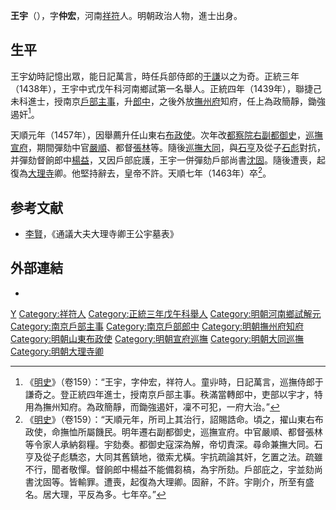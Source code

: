 {{Otheruses|other=名为王宇的其他人物|王宇}}
{{明清人物信息框
| 姓名 = 王宇
| 原名 =
| 圖片名稱 = 
| 圖片大小 = 220px
| 圖片說明 = 
| 最高職務 = 通議大夫大理寺卿
| 國家 = 大明
| 爵位 =
| 籍貫 = [[河南|河南]][[開封府|開封府]][[祥符縣|祥符縣]]
| 族裔 = 漢族
| 旗籍 = 
| 字號 = 字仲宏
| 室名 = 
| 諡號 = 
| 出生日期 = [[永樂|永樂]]十五年（1417年）
| 出生地點 = 
| 逝世日期 = [[天顺_(明朝)|天順]]七年（1463年）
| 逝世地點 = 
| 墓葬 =
| 配偶 =
| 親屬 = 
| 出身 = 
*正統三年（1438年）戊午科河南鄉試第一名舉人
*正統四年（1439年）己未科進士出身
| 經歷 = 
| 著作 =
}}

'''王宇'''（{{bd|1417年||1463年||W}}），字'''仲宏'''，河南[[祥符县|祥符]]人。明朝政治人物，進士出身。

== 生平 ==
王宇幼時記憶出眾，能日記萬言，時任兵部侍郎的[[于謙|于謙]]以之为奇。正統三年（1438年），王宇中式戊午科河南鄉試第一名舉人。正統四年（1439年），聯捷己未科進士，授南京[[戶部|戶部]][[主事|主事]]，升[[郎中|郎中]]，之後外放[[撫州府|撫州府]]知府，任上為政簡靜，鋤強遏奸<ref>《[[明史|明史]]》（卷159）：“王宇，字仲宏，祥符人。童丱時，日記萬言，巡撫侍郎于謙奇之。登正統四年進士，授南京戶部主事。秩滿當轉郎中，吏部以宇才，特用為撫州知府。為政簡靜，而鋤強遏奸，凜不可犯，一府大治。”</ref>。

天順元年（1457年），因舉薦升任山東右[[布政使|布政使]]。次年改[[都察院|都察院]][[右副都御史|右副都御史]]，[[宣府巡撫|巡撫宣府]]，期間彈劾中官[[嚴順|嚴順]]、都督[[張林|張林]]等。隨後[[大同巡撫|巡撫大同]]，與[[石亨|石亨]]及從子[[石彪|石彪]]對抗，并彈劾督餉郎中[[楊益|楊益]]，又因戶部庇護，王宇一併彈劾戶部尚書[[沈固|沈固]]。隨後遭喪，起復為[[大理寺|大理寺]]卿。他堅持辭去，皇帝不許。天順七年（1463年）卒<ref>《[[明史|明史]]》（卷159）：“天順元年，所司上其治行，詔賜誥命。頃之，擢山東右布政使，命撫恤所屬饑民。明年遷右副都御史，巡撫宣府。中官嚴順、都督張林等令家人承納芻糧。宇劾奏。都御史寇深為解，帝切責深。尋命兼撫大同。石亨及從子彪驕恣，大同其舊鎮地，徵索尤橫。宇抗疏論其奸，乞置之法。疏雖不行，聞者敬憚。督餉郎中楊益不能備芻槁，為宇所劾。戶部庇之，宇並劾尚書沈固等。皆輸罪。遭喪，起復為大理卿。固辭，不許。宇剛介，所至有盛名。居大理，平反為多。七年卒。”</ref>。

==参考文献==
{{wikisource|明史/卷159}}
{{reflist}}
*[[李賢|李賢]]，《通議大夫大理寺卿王公宇墓表》

==外部連結==
*{{Cite web |url=http://archive.ihp.sinica.edu.tw/ttscgi/ttsquery?0:0:mctauac:TM%3D%A4%FD%A6t |title=資料連結 |publisher=中央研究院歷史語言研究所明清檔案工作室 |accessdate=2011-07-20 |archive-date=2018-09-07 |archive-url=https://web.archive.org/web/20180907183035/http://archive.ihp.sinica.edu.tw/ttscgi/ttsquery?0:0:mctauac:TM%3D%A4%FD%A6t |dead-url=no }}

{{正統四年己未科殿試金榜}}

{{Authority control}}

{{DEFAULTSORT:Wang王}}
[[Category:王姓|Y]]
[[Category:祥符人|Category:祥符人]]
[[Category:正統三年戊午科舉人|Category:正統三年戊午科舉人]]
[[Category:明朝河南鄉試解元|Category:明朝河南鄉試解元]]
[[Category:南京戶部主事|Category:南京戶部主事]]
[[Category:南京戶部郎中|Category:南京戶部郎中]]
[[Category:明朝撫州府知府|Category:明朝撫州府知府]]
[[Category:明朝山東布政使|Category:明朝山東布政使]]
[[Category:明朝宣府巡撫|Category:明朝宣府巡撫]]
[[Category:明朝大同巡撫|Category:明朝大同巡撫]]
[[Category:明朝大理寺卿|Category:明朝大理寺卿]]